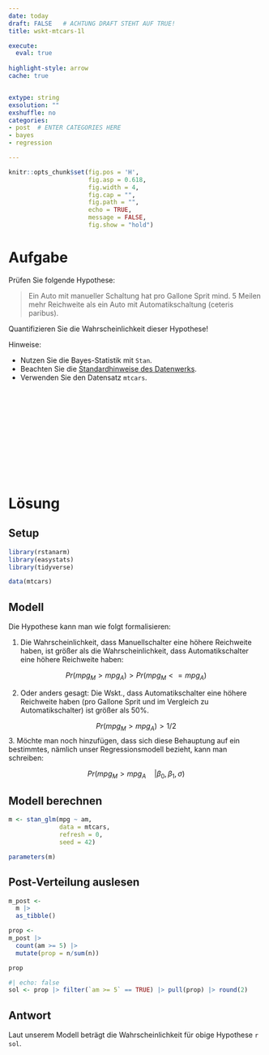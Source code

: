```yaml
---
date: today
draft: FALSE   # ACHTUNG DRAFT STEHT AUF TRUE!
title: wskt-mtcars-1l 

execute: 
  eval: true 
  
highlight-style: arrow 
cache: true


extype: string
exsolution: ""
exshuffle: no
categories:
- post  # ENTER CATEGORIES HERE
- bayes
- regression

---
```









```r
knitr::opts_chunk$set(fig.pos = 'H',
                      fig.asp = 0.618,
                      fig.width = 4,
                      fig.cap = "", 
                      fig.path = "",
                      echo = TRUE, 
                      message = FALSE,
                      fig.show = "hold")
```







# Aufgabe


Prüfen Sie folgende Hypothese:

>    Ein Auto mit manueller Schaltung hat pro Gallone Sprit mind. 5 Meilen mehr Reichweite als ein Auto mit Automatikschaltung (ceteris paribus).


Quantifizieren Sie die Wahrscheinlichkeit dieser Hypothese!

Hinweise:


- Nutzen Sie die Bayes-Statistik mit `Stan`. 
- Beachten Sie die [Standardhinweise des Datenwerks](https://datenwerk.netlify.app/hinweise).
- Verwenden Sie den Datensatz `mtcars`.


</br>
</br>
</br>
</br>
</br>
</br>
</br>
</br>
</br>
</br>

# Lösung


## Setup

```r
library(rstanarm)
library(easystats)
library(tidyverse)
```

```r
data(mtcars)
```


## Modell

Die Hypothese kann man wie folgt formalisieren:

1. Die Wahrscheinlichkeit, dass Manuellschalter eine höhere Reichweite haben, ist größer als die Wahrscheinlichkeit, dass Automatikschalter eine höhere Reichweite haben:

$$Pr(mpg_M > mpg_A) > Pr(mpg_M <= mpg_A)$$

2. Oder anders gesagt: Die Wskt., dass Automatikschalter eine höhere Reichweite haben (pro Gallone Sprit und im Vergleich zu Automatikschalter) ist größer als 50%.

$$Pr(mpg_M > mpg_A) > 1/2$$
3. Möchte man noch hinzufügen, dass sich diese Behauptung auf ein bestimmtes, nämlich unser Regressionsmodell bezieht, kann man schreiben:


$$Pr(mpg_M > mpg_A \quad | \beta_0, \beta_1, \sigma)$$

## Modell berechnen

```r
m <- stan_glm(mpg ~ am,
              data = mtcars,
              refresh = 0,
              seed = 42)
```


```r
parameters(m)
```




## Post-Verteilung auslesen

```r
m_post <-
  m |>
  as_tibble()

prop <- 
m_post |> 
  count(am >= 5) |> 
  mutate(prop = n/sum(n))

prop
```


```r
#| echo: false
sol <- prop |> filter(`am >= 5` == TRUE) |> pull(prop) |> round(2)
```


## Antwort

Laut unserem Modell beträgt die Wahrscheinlichkeit für obige Hypothese `r sol`.
